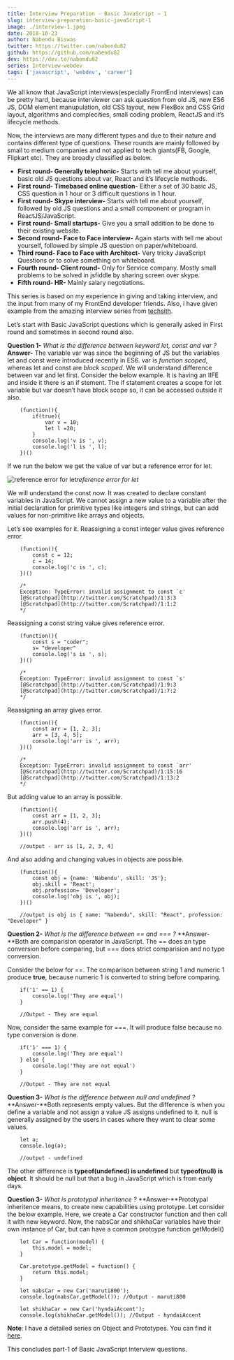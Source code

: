 ```yaml
---
title: Interview Preparation - Basic JavaScript — 1
slug: interview-preparation-basic-javaScript-1
image: ./interview-1.jpeg
date: 2018-10-23
author: Nabendu Biswas
twitter: https://twitter.com/nabendu82
github: https://github.com/nabendu82
dev: https://dev.to/nabendu82
series: Interview-webdev
tags: ['javascript', 'webdev', 'career']
---
```

We all know that JavaScript interviews(especially FrontEnd interviews) can be pretty hard, because interviewer can ask question from old JS, new ES6 JS, DOM element manupulation, old CSS layout, new FlexBox and CSS Grid layout, algorithms and complecities, small coding problem, ReactJS and it’s lifecycle methods.

Now, the interviews are many different types and due to their nature and contains different type of questions. These rounds are mainly followed by small to medium companies and not applied to tech giants(FB, Google, Flipkart etc). They are broadly classified as below.
* **First round- Generally telephonic-** Starts with tell me about yourself, basic old JS questions about var, React and it’s lifecycle methods.
* **First round- Timebased online question-** Either a set of 30 basic JS, CSS question in 1 hour or 3 difficult questions in 1 hour.
* **First round- Skype interview-** Starts with tell me about yourself, followed by old JS questions and a small component or program in ReactJS/JavaScript.
* **First round- Small startups-** Give you a small addition to be done to their existing website.
* **Second round- Face to Face interview-** Again starts with tell me about yourself, followed by simple JS question on paper/whiteboard.
* **Third round- Face to Face with Architect-** Very tricky JavaScript Questions or to solve something on whiteboard.
* **Fourth round- Client round-** Only for Service company. Mostly small problems to be solved in jsfiddle by sharing screen over skype.
* **Fifth round- HR-** Mainly salary negotiations.

This series is based on my experience in giving and taking interview, and the input from many of my FrontEnd developer friends. Also, i have given example from the amazing interview series from [techsith](https://www.youtube.com/watch?v=oxoFVqetl1E&list=PL7pEw9n3GkoWn5TcqAdmSzXcvC3d_tfAh).

Let’s start with Basic JavaScript questions which is generally asked in First round and sometimes in second round also.

**Question 1-** *What is the difference between keyword let, const and var ?*
**Answer-** The variable var was since the beginning of JS but the variables let and const were introduced recently in ES6.
var is *function scoped*, whereas let and const are *block scoped*.
We will understand difference between var and let first. Consider the below example. It is having an IIFE and inside it there is an if stement. The if statement creates a scope for let variable but var doesn’t have block scope so, it can be accessed outside it also.
```
    (function(){
        if(true){
            var v = 10;
            let l =20;
        }
        console.log('v is ', v);
        console.log('l is ', l);
    })()
```
If we run the below we get the value of var but a reference error for let.

![reference error for let](https://cdn-images-1.medium.com/max/5760/1*EFqwTgVzhzun7BlLm7-WlA.png)*reference error for let*

We will understand the const now. It was created to declare constant variables in JavaScript. We cannot assign a new value to a variable after the initial declaration for primitive types like integers and strings, but can add values for non-primitive like arrays and objects.

Let’s see examples for it. Reassigning a const integer value gives reference error.
```
    (function(){
        const c = 12;
        c = 14;
        console.log('c is ', c);
    })()

    /*
    Exception: TypeError: invalid assignment to const `c'
    [@Scratchpad](http://twitter.com/Scratchpad)/1:3:3
    [@Scratchpad](http://twitter.com/Scratchpad)/1:1:2
    */
```
Reassigning a const string value gives reference error.
```
    (function(){
        const s = "coder";
        s= "developer"
        console.log('s is ', s);
    })()

    /*
    Exception: TypeError: invalid assignment to const `s'
    [@Scratchpad](http://twitter.com/Scratchpad)/1:9:3
    [@Scratchpad](http://twitter.com/Scratchpad)/1:7:2
    */
```
Reassigning an array gives error.
```
    (function(){
        const arr = [1, 2, 3];
        arr = [3, 4, 5];
        console.log('arr is ', arr);
    })()

    /*
    Exception: TypeError: invalid assignment to const `arr'
    [@Scratchpad](http://twitter.com/Scratchpad)/1:15:16
    [@Scratchpad](http://twitter.com/Scratchpad)/1:13:2
    */
```
But adding value to an array is possible.
```
    (function(){
        const arr = [1, 2, 3];
        arr.push(4);
        console.log('arr is ', arr);
    })()

    //output - arr is [1, 2, 3, 4]
```
And also adding and changing values in objects are possible.
```
    (function(){
        const obj = {name: 'Nabendu', skill: 'JS'};
        obj.skill = 'React';
        obj.profession= 'Developer';
        console.log('obj is ', obj);
    })()

    //output is obj is { name: "Nabendu", skill: "React", profession: "Developer" }
```
**Question 2-** *What is the difference between == and === ?*
**Answer-**Both are comparision operator in JavaScript. The == does an type conversion before comparing, but === does strict comparision and no type conversion.

Consider the below for ==. The comparison between string 1 and numeric 1 produce **true**, because numeric 1 is converted to string before comparing.
```
    if('1' == 1) {
        console.log('They are equal')
    }

    //Output - They are equal
```
Now, consider the same example for ===. It will produce false because no type conversion is done.
```
    if('1' === 1) {
        console.log('They are equal')
    } else {
        console.log('They are not equal')
    }

    //Output - They are not equal
```
**Question 3-** *What is the difference between null and undefined ?*
**Answer-**Both represents empty values. But the difference is when you define a variable and not assign a value JS assigns undefined to it. null is generally assigned by the users in cases where they want to clear some values.
```
    let a;
    console.log(a);

    //output - undefined
```
The other difference is **typeof(undefined) is undefined** but **typeof(null) is object**. It should be null but that a bug in JavaScript which is from early days.

**Question 3-** *What is prototypal inheritance ?*
**Answer-**Prototypal inheritence means, to create new capabilities using prototype. Let consider the below example. Here, we create a Car constructor function and then call it with new keyword. Now, the nabsCar and shikhaCar variables have their own instance of Car, but can have a common protoype function getModel()
```
    let Car = function(model) {
        this.model = model;
    }

    Car.prototype.getModel = function() {
        return this.model;
    }

    let nabsCar = new Car('maruti800');
    console.log(nabsCar.getModel()); //Output - maruti800

    let shikhaCar = new Car('hyndaiAccent');
    console.log(shikhaCar.getModel()); //Output - hyndaiAccent
```
**Note**: I have a detailed series on Object and Prototypes. You can find it [here](https://thewebdev.tech/ydkjs-objects-and-prototypes-1).

This concludes part-1 of Basic JavaScript Interview questions.